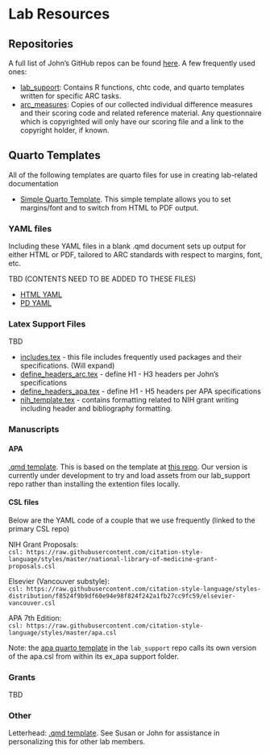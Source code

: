 # Lab Resources

## Repositories
A full list of John's GitHub repos can be found [here](https://github.com/jjcurtin?tab=repositories). A few frequently used ones:

* [lab_supoort](https://github.com/jjcurtin/lab_support): Contains R functions, chtc code, and quarto templates written for specific ARC tasks.
* [arc_measures](https://github.com/jjcurtin/arc_measures): Copies of our collected individual difference measures and their scoring code and related reference material. Any questionnaire which is copyrighted will only have our scoring file and a link to the copyright holder, if known.

## Quarto Templates
All of the following templates are quarto files for use in creating lab-related documentation

*  [Simple Quarto Template](https://github.com/jjcurtin/lab_support/blob/main/templates/simple.qmd). This simple template allows you to set margins/font and to switch from HTML to PDF output.


### YAML files

Including these YAML files in a blank .qmd document sets up output for either HTML or PDF, tailored to ARC standards with respect to margins, font, etc.

TBD (CONTENTS NEED TO BE ADDED TO THESE FILES)

*  [HTML YAML](https://github.com/jjcurtin/lab_support/blob/main/templates/yaml_html.qmd)
*  [PD YAML](https://github.com/jjcurtin/lab_support/blob/main/templates/yaml_pdf.qmd)

### Latex Support Files

TBD

*  [includes.tex](https://github.com/jjcurtin/lab_support/blob/main/templates/latex/package_includes.tex) - this file includes frequently used packages and their specifications. (Will expand)
*  [define_headers_arc.tex](https://github.com/jjcurtin/lab_support/blob/main/templates/latex/define_headers_arc.tex) - define H1 - H3 headers per John's specifications
*  [define_headers_apa.tex](https://github.com/jjcurtin/lab_support/blob/main/templates/latex/define_headers_apa.tex) - define H1 - H5 headers per APA specifications
*  [nih_template.tex](https://github.com/jjcurtin/lab_support/blob/main/templates/nih_latex_template.tex) - contains formatting related to NIH grant writing including header and bibliography formatting.


### Manuscripts

#### APA
[.qmd template](https://github.com/jjcurtin/lab_support/blob/main/templates/apa.qmd). This is based on the template at [this repo](https://github.com/wjschne/apaquarto). Our version is currently under development to try and load assets from our lab_support repo rather than installing the extention files locally.

#### CSL files

Below are the YAML code of a couple that we use frequently (linked to the primary CSL repo)

NIH Grant Proposals:  
`csl: https://raw.githubusercontent.com/citation-style-language/styles/master/national-library-of-medicine-grant-proposals.csl`

Elsevier (Vancouver substyle):  
`csl: https://raw.githubusercontent.com/citation-style-language/styles-distribution/f8524f9b9df60e94e98f824f242a1fb27cc9fc59/elsevier-vancouver.csl`

APA 7th Edition:  
`csl: https://raw.githubusercontent.com/citation-style-language/styles/master/apa.csl`

Note: the [apa quarto template](https://github.com/jjcurtin/lab_support/blob/main/templates/apa.qmd) in the `lab_support` repo calls its own version of the apa.csl from within its ex_apa support folder. 

### Grants
TBD

### Other

Letterhead: [.qmd template](https://github.com/jjcurtin/lab_support/blob/main/templates/letterhead.qmd). See Susan or John for assistance in personalizing this for other lab members.

